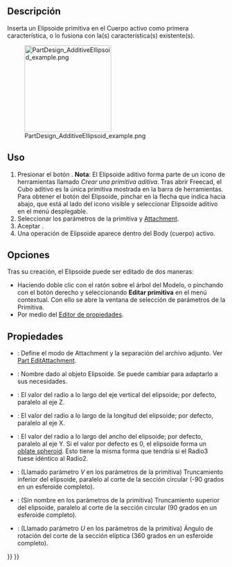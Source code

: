 <languages/>

<div class="mw-translate-fuzzy">
{{Docnav/es
|[[PartDesign_AdditiveCylinder/es|Cilindro Aditivo]]
|[[PartDesign_AdditivePrism/es|Prisma Aditivo]]
|[[PartDesign_Workbench/es|DiseñoPiezas]]
|IconL=PartDesign AdditiveCylinder.svg
|IconC=Workbench_PartDesign.svg
|IconR=PartDesign AdditivePrism.svg
}}
</div>

<div class="mw-translate-fuzzy">
{{GuiCommand/es
|Name=PartDesign AdditiveEllipsoid
|Name/es=DiseñoPiezas  ElipsoideAditivo
|MenuLocation=DiseñoPiezas → Crear una primitiva aditiva → Elipsoide Aditivo
|Workbenches=[[PartDesign_Workbench/es|DiseñoPiezas]]
|Version=0.17
|SeeAlso=[[PartDesign_CompPrimitiveAdditive/es|DiseñoPiezas CompPrimitivaAditiva]]
}}
</div>

==Descripción==

Inserta un Elipsoide primitiva en el Cuerpo activo como primera característica, o lo fusiona con la(s) característica(s) existente(s).

[[File:PartDesign_AdditiveEllipsoid_example.png|200px]]

==Uso==

<div class="mw-translate-fuzzy">
# Presionar el botón {{KEY|[[Image:PartDesign AdditiveEllipsoid.svg|24px]] '''Elipsoide aditivo'''}} . '''Nota''': El Elipsoide aditivo forma parte de un icono de herramientas llamado ''Crear una primitiva aditiva''. Tras abrir Freecad, el Cubo aditivo es la única primitiva mostrada en la barra de herramientas. Para obtener el botón del Elipsoide, pinchar en la flecha que indica hacia abajo, que está al lado del icono visible y seleccionar Elipsoide aditivo en el menú desplegable.
# Seleccionar los parámetros de la primitiva y  [[Part_EditAttachment|Attachment]].
# Aceptar {{KEY|OK}}.
# Una operación de Elipsoide aparece dentro del Body (cuerpo) activo.
</div>

==Opciones==

Tras su creación, el Elipsoide puede ser editado de dos maneras:
* Haciendo doble clic con el ratón sobre el árbol del Modelo, o pinchando con el botón derecho y seleccionando '''Editar primitiva''' en el menú contextual. Con ello se abre la ventana de selección de parámetros de la Primitiva.
* Por medio del  [[Property_editor/es|Editor de propiedades]].

==Propiedades==

<div class="mw-translate-fuzzy">
* {{PropertyData/es|Attachment}}: Define el modo de Attachment y la separación del archivo adjunto. Ver  [[Part_EditAttachment|Part EditAttachment]].
* {{PropertyData/es|Label}}: Nombre dado al objeto Elipsoide. Se puede cambiar para adaptarlo a sus necesidades.
* {{PropertyData/es|Radio1}}: El valor del radio a lo largo del eje vertical del elipsoide; por defecto, paralelo al eje Z.
* {{PropertyData/es|Radio2}}: El valor del radio a lo largo de la longitud del elipsoide; por defecto, paralelo al eje X.
* {{PropertyData/es|Radio3}}: El valor del radio a lo largo del ancho del elipsoide; por defecto, paralelo al eje Y. Si el valor por defecto es 0, el elipsoide forma un [http://en.wikipedia.org/wiki/Oblate_spheroid oblate spheroid]. Esto tiene la misma forma que tendría si el Radio3 fuese idéntico al Radio2. 
* {{PropertyData/es|Ángulo1}}: (Llamado parámetro ''V'' en los parámetros de la primitiva) Truncamiento inferior del elipsoide, paralelo al corte de la sección circular (-90 grados en un esferoide completo).
* {{PropertyData/es|Ángulo2}}: (Sin nombre en los parámetros de la primitiva) Truncamiento superior del elipsoide, paralelo al corte de la sección circular (90 grados en un esferoide completo).
* {{PropertyData/es|Ángulo3}}: (Llamado parámetro ''U'' en los parámetros de la primitiva) Ángulo de rotación del corte de la sección elíptica (360 grados en un esferoide completo).
</div>


<div class="mw-translate-fuzzy">
{{Docnav/es
|[[PartDesign_AdditiveCylinder/es|Cilindro Aditivo]]
|[[PartDesign_AdditivePrism/es|Prisma Aditivo]]
|[[PartDesign_Workbench/es|DiseñoPiezas]]
|IconL=PartDesign AdditiveCylinder.svg
|IconC=Workbench_PartDesign.svg
|IconR=PartDesign AdditivePrism.svg
}}
</div>

{{PartDesign_Tools_navi{{#translation:}}}}
{{Userdocnavi{{#translation:}}}}